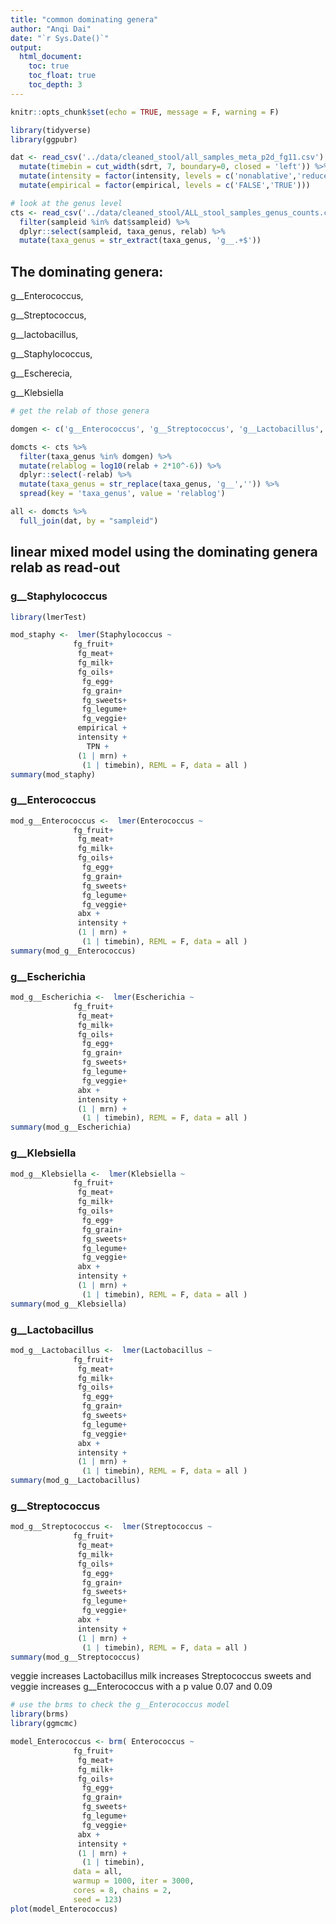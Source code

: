 ```yaml
---
title: "common dominating genera"
author: "Anqi Dai"
date: "`r Sys.Date()`"
output:
  html_document: 
    toc: true
    toc_float: true
    toc_depth: 3
---
```


```r
knitr::opts_chunk$set(echo = TRUE, message = F, warning = F)
```

```r
library(tidyverse)
library(ggpubr)
```

```r
dat <- read_csv('../data/cleaned_stool/all_samples_meta_p2d_fg11.csv') %>% 
  mutate(timebin = cut_width(sdrt, 7, boundary=0, closed = 'left')) %>% 
  mutate(intensity = factor(intensity, levels = c('nonablative','reduced','ablative'))) %>% 
  mutate(empirical = factor(empirical, levels = c('FALSE','TRUE')))

# look at the genus level
cts <- read_csv('../data/cleaned_stool/ALL_stool_samples_genus_counts.csv') %>% 
  filter(sampleid %in% dat$sampleid) %>% 
  dplyr::select(sampleid, taxa_genus, relab) %>% 
  mutate(taxa_genus = str_extract(taxa_genus, 'g__.+$'))

```

## The dominating genera:

g__Enterococcus, 

g__Streptococcus,

g__lactobacillus, 

g__Staphylococcus, 

g__Escherecia, 

g__Klebsiella

```r
# get the relab of those genera

domgen <- c('g__Enterococcus', 'g__Streptococcus', 'g__Lactobacillus', 'g__Staphylococcus', 'g__Escherichia', 'g__Klebsiella')

domcts <- cts %>% 
  filter(taxa_genus %in% domgen) %>% 
  mutate(relablog = log10(relab + 2*10^-6)) %>% 
  dplyr::select(-relab) %>% 
  mutate(taxa_genus = str_replace(taxa_genus, 'g__','')) %>% 
  spread(key = 'taxa_genus', value = 'relablog')

all <- domcts %>% 
  full_join(dat, by = "sampleid")

```

## linear mixed model using the dominating genera relab as read-out

### g__Staphylococcus

```r
library(lmerTest)

mod_staphy <-  lmer(Staphylococcus ~ 
              fg_fruit+
               fg_meat+
               fg_milk+
               fg_oils+
                fg_egg+ 
                fg_grain+
                fg_sweets+
                fg_legume+
                fg_veggie+
               empirical + 
               intensity + 
                 TPN +
               (1 | mrn) +
                (1 | timebin), REML = F, data = all )
summary(mod_staphy)
```



### g__Enterococcus

```r
mod_g__Enterococcus <-  lmer(Enterococcus ~ 
              fg_fruit+
               fg_meat+
               fg_milk+
               fg_oils+
                fg_egg+ 
                fg_grain+
                fg_sweets+
                fg_legume+
                fg_veggie+
               abx + 
               intensity + 
               (1 | mrn) +
                (1 | timebin), REML = F, data = all )
summary(mod_g__Enterococcus)
```

### g__Escherichia

```r
mod_g__Escherichia <-  lmer(Escherichia ~ 
              fg_fruit+
               fg_meat+
               fg_milk+
               fg_oils+
                fg_egg+ 
                fg_grain+
                fg_sweets+
                fg_legume+
                fg_veggie+
               abx + 
               intensity + 
               (1 | mrn) +
                (1 | timebin), REML = F, data = all )
summary(mod_g__Escherichia)
```

### g__Klebsiella

```r
mod_g__Klebsiella <-  lmer(Klebsiella ~ 
              fg_fruit+
               fg_meat+
               fg_milk+
               fg_oils+
                fg_egg+ 
                fg_grain+
                fg_sweets+
                fg_legume+
                fg_veggie+
               abx + 
               intensity + 
               (1 | mrn) +
                (1 | timebin), REML = F, data = all )
summary(mod_g__Klebsiella)
```

### g__Lactobacillus

```r
mod_g__Lactobacillus <-  lmer(Lactobacillus ~ 
              fg_fruit+
               fg_meat+
               fg_milk+
               fg_oils+
                fg_egg+ 
                fg_grain+
                fg_sweets+
                fg_legume+
                fg_veggie+
               abx + 
               intensity + 
               (1 | mrn) +
                (1 | timebin), REML = F, data = all )
summary(mod_g__Lactobacillus)
```

### g__Streptococcus

```r
mod_g__Streptococcus <-  lmer(Streptococcus ~ 
              fg_fruit+
               fg_meat+
               fg_milk+
               fg_oils+
                fg_egg+ 
                fg_grain+
                fg_sweets+
                fg_legume+
                fg_veggie+
               abx + 
               intensity + 
               (1 | mrn) +
                (1 | timebin), REML = F, data = all )
summary(mod_g__Streptococcus)
```

veggie increases Lactobacillus
milk increases Streptococcus
sweets and veggie increases g__Enterococcus with a p value 0.07 and 0.09

```r
# use the brms to check the g__Enterococcus model 
library(brms)   
library(ggmcmc)

model_Enterococcus <- brm( Enterococcus ~ 
              fg_fruit+
               fg_meat+
               fg_milk+
               fg_oils+
                fg_egg+ 
                fg_grain+
                fg_sweets+
                fg_legume+
                fg_veggie+
               abx + 
               intensity + 
               (1 | mrn) +
                (1 | timebin),  
              data = all, 
              warmup = 1000, iter = 3000, 
              cores = 8, chains = 2, 
              seed = 123) 
plot(model_Enterococcus)
```


